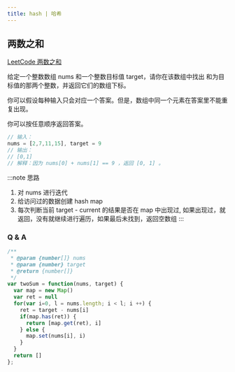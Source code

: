 ```yaml
---
title: hash | 哈希
---
```


## 两数之和

[LeetCode 两数之和](https://leetcode-cn.com/problems/two-sum/)

给定一个整数数组 nums 和一个整数目标值 target，请你在该数组中找出 和为目标值的那两个整数，并返回它们的数组下标。

你可以假设每种输入只会对应一个答案。但是，数组中同一个元素在答案里不能重复出现。

你可以按任意顺序返回答案。

```js
// 输入：
nums = [2,7,11,15], target = 9
// 输出：
// [0,1]
// 解释：因为 nums[0] + nums[1] == 9 ，返回 [0, 1] 。
```

:::note 思路
1. 对 nums 进行迭代
2. 给访问过的数据创建 hash map
3. 每次判断当前 target - current 的结果是否在 map 中出现过, 如果出现过，就返回，没有就继续进行遍历，如果最后未找到，返回空数组
:::

### Q & A
```js
/**
 * @param {number[]} nums
 * @param {number} target
 * @return {number[]}
 */
var twoSum = function(nums, target) {
  var map = new Map()
  var ret = null
  for(var i=0, l = nums.length; i < l; i ++) {
    ret = target - nums[i]
    if(map.has(ret)) {
      return [map.get(ret), i]
    } else {
      map.set(nums[i], i)
    }
  }
  return []
};
```
